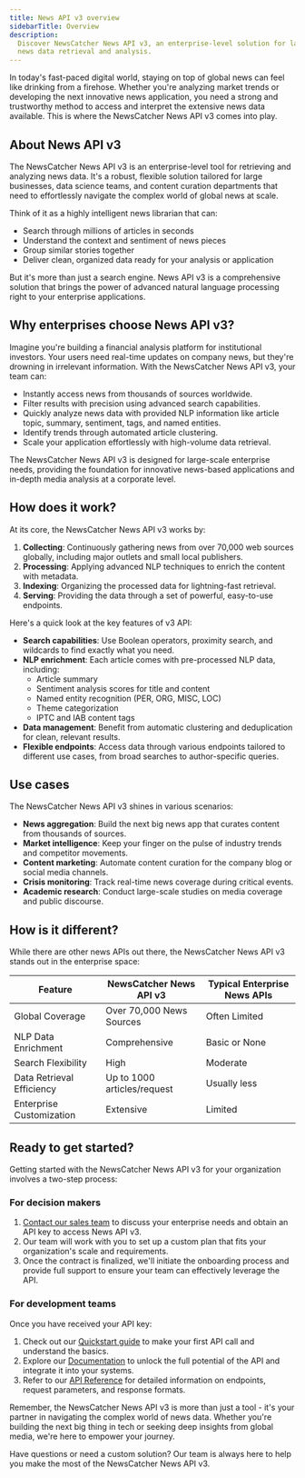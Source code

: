 ```yaml
---
title: News API v3 overview
sidebarTitle: Overview
description:
  Discover NewsCatcher News API v3, an enterprise-level solution for large-scale
  news data retrieval and analysis.
---
```


In today's fast-paced digital world, staying on top of global news can feel like
drinking from a firehose. Whether you're analyzing market trends or developing
the next innovative news application, you need a strong and trustworthy method
to access and interpret the extensive news data available. This is where the
NewsCatcher News API v3 comes into play.

## About News API v3

The NewsCatcher News API v3 is an enterprise-level tool for retrieving and
analyzing news data. It's a robust, flexible solution tailored for large
businesses, data science teams, and content curation departments that need to
effortlessly navigate the complex world of global news at scale.

Think of it as a highly intelligent news librarian that can:

- Search through millions of articles in seconds
- Understand the context and sentiment of news pieces
- Group similar stories together
- Deliver clean, organized data ready for your analysis or application

But it's more than just a search engine. News API v3 is a comprehensive solution
that brings the power of advanced natural language processing right to your
enterprise applications.

## Why enterprises choose News API v3?

Imagine you're building a financial analysis platform for institutional
investors. Your users need real-time updates on company news, but they're
drowning in irrelevant information. With the NewsCatcher News API v3, your team
can:

- Instantly access news from thousands of sources worldwide.
- Filter results with precision using advanced search capabilities.
- Quickly analyze news data with provided NLP information like article topic,
  summary, sentiment, tags, and named entities.
- Identify trends through automated article clustering.
- Scale your application effortlessly with high-volume data retrieval.

The NewsCatcher News API v3 is designed for large-scale enterprise needs,
providing the foundation for innovative news-based applications and in-depth
media analysis at a corporate level.

## How does it work?

At its core, the NewsCatcher News API v3 works by:

1. **Collecting**: Continuously gathering news from over 70,000 web sources
   globally, including major outlets and small local publishers.
2. **Processing**: Applying advanced NLP techniques to enrich the content with
   metadata.
3. **Indexing**: Organizing the processed data for lightning-fast retrieval.
4. **Serving**: Providing the data through a set of powerful, easy-to-use
   endpoints.

Here's a quick look at the key features of v3 API:

- **Search capabilities**: Use Boolean operators, proximity search, and
  wildcards to find exactly what you need.
- **NLP enrichment**: Each article comes with pre-processed NLP data, including:
  - Article summary
  - Sentiment analysis scores for title and content
  - Named entity recognition (PER, ORG, MISC, LOC)
  - Theme categorization
  - IPTC and IAB content tags
- **Data management**: Benefit from automatic clustering and deduplication for
  clean, relevant results.
- **Flexible endpoints**: Access data through various endpoints tailored to
  different use cases, from broad searches to author-specific queries.

## Use cases

The NewsCatcher News API v3 shines in various scenarios:

- **News aggregation**: Build the next big news app that curates content from
  thousands of sources.
- **Market intelligence**: Keep your finger on the pulse of industry trends and
  competitor movements.
- **Content marketing**: Automate content curation for the company blog or
  social media channels.
- **Crisis monitoring**: Track real-time news coverage during critical events.
- **Academic research**: Conduct large-scale studies on media coverage and
  public discourse.

## How is it different?

While there are other news APIs out there, the NewsCatcher News API v3 stands
out in the enterprise space:

| Feature                   | NewsCatcher News API v3     | Typical Enterprise News APIs |
| ------------------------- | --------------------------- | ---------------------------- |
| Global Coverage           | Over 70,000 News Sources    | Often Limited                |
| NLP Data Enrichment       | Comprehensive               | Basic or None                |
| Search Flexibility        | High                        | Moderate                     |
| Data Retrieval Efficiency | Up to 1000 articles/request | Usually less                 |
| Enterprise Customization  | Extensive                   | Limited                      |

## Ready to get started?

Getting started with the NewsCatcher News API v3 for your organization involves
a two-step process:

### For decision makers

1. [Contact our sales team](https://www.newscatcherapi.com/book-a-demo) to discuss
   your enterprise needs and obtain an API key to access News API v3.
2. Our team will work with you to set up a custom plan that fits your
   organization's scale and requirements.
3. Once the contract is finalized, we'll initiate the onboarding process and
   provide full support to ensure your team can effectively leverage the API.

### For development teams

Once you have received your API key:

1. Check out our [Quickstart guide](/v3/documentation/get-started/quickstart) to
   make your first API call and understand the basics.
2. Explore our [Documentation](/v3/documentation) to unlock the full potential
   of the API and integrate it into your systems.
3. Refer to our [API Reference](/v3/api-reference) for detailed information on
   endpoints, request parameters, and response formats.

Remember, the NewsCatcher News API v3 is more than just a tool - it's your
partner in navigating the complex world of news data. Whether you're building
the next big thing in tech or seeking deep insights from global media, we're
here to empower your journey.

Have questions or need a custom solution? Our team is always here to help you
make the most of the NewsCatcher News API v3.
